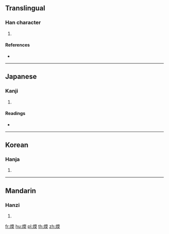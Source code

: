 {{character info/new}}
==Translingual==

===Han character===
{{Han char|rn=86|rad=火|as=09|sn=13|four=|canj=FMBK}}

# {{defn|Han|sort=火09}}

====References====
* {{Han ref|kx=0677.010|dkj=19197|dj=1087.230|hdz=32216.060|uh=7157|ud=29015}}

----

==Japanese==

===Kanji===
{{ja-kanji|grade=|rs=火09}}

# {{defn|lang=ja|sort=火09}}

====Readings====
* {{ja-readings|on=[[だん]] (dan), [[なん]] (nan)|kun=[[あたたか]] (atataka), [[あたためる]] (atatameru)}}

----

==Korean==

===Hanja===
{{ko-hanja|hangeul=난|eumhun=|rv=nan|mr=nan|y=nan}}

# {{defn|lang=ko|sort=火09}}

----

==Mandarin==

===Hanzi===
{{cmn-hanzi|pin=[[méi]] ([[mei2]]), [[nuǎn]] ([[nuan3]])|wg=mei<sup>2</sup>, nuan<sup>3</sup>}}

# {{defn|lang=cmn|sort=火09}}

[[fr:煗]]
[[hu:煗]]
[[pl:煗]]
[[th:煗]]
[[zh:煗]]